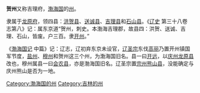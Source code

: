 '''贺州'''又称吉理府，[[渤海国|渤海国]]的[[州|州]]。

隶属于[[龙原府|龙原府]]，领四县：[[洪贺县|洪贺县]]、[[送诚县|送诚县]]、[[吉理县|吉理县]]和[[石山县|石山县]]。《[[辽史|辽史]] 第三十八卷 志第八》记：属东京道“贺州，刺史。本渤海吉理郡，故县四：洪贺、送诚、吉理、石山，皆废。户三百。隶[[开州_(辽朝)|开州]]。”

《[[渤海国记|渤海国记]] 中篇》记：辽志，辽初弃东京未设官，[[辽圣宗|辽圣宗]]东伐[[高丽|高丽]]乃置开州镇国军节度，[[盐州_(渤海国)|盐州]]、[[穆州|穆州]]和贺州这三个州，为渤海国旧名。县一曰[[开远县|开远]]，以[[庆州_(渤海国)|庆州]][[龙原县|龙原县]]改也，穆州属县一曰[[会农县|会农县]]，亦是渤海国旧名。辽圣宗置[[宗州|宗州]][[熊山县|熊山县]]，没能确定与庆州熊山是否为一地。

{{渤海国行政区划|nocat}}
{{渤海国行政区划小作品}}
[[Category:渤海国的州|Category:渤海国的州]]
[[Category:吉林的州|Category:吉林的州]]